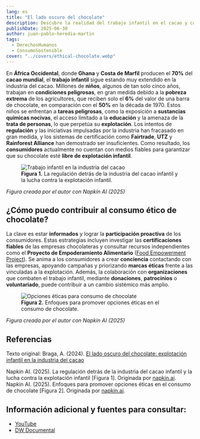 ```yaml
---
lang: es
title: "El lado oscuro del chocolate"
description: Descubre la realidad del trabajo infantil en el cacao y cómo consumir chocolate de forma ética.
publishDate: 2025-06-30
author: juan-pablo-heredia-martin
tags:
  - DerechosHumanos
  - ConsumoSostenible
cover: "../covers/ethical-chocolate.webp"
---
```



En **África Occidental**, donde **Ghana** y **Costa de Marfil** producen el **70%** del **cacao mundial**, el **trabajo infantil** sigue estando muy extendido en la industria del cacao. Millones de **niños**, algunos de tan solo cinco años, trabajan en **condiciones peligrosas**, en gran medida debido a la **pobreza extrema** de los agricultores, que reciben solo el **6%** del valor de una barra de chocolate, en comparación con el **50%** en la década de 1970. Estos niños se enfrentan a **tareas peligrosas**, como la exposición a **sustancias químicas nocivas**, el acceso limitado a la **educación** y la amenaza de la **trata de personas**, lo que perpetúa su **explotación**. Los intentos de **regulación** y las iniciativas impulsadas por la industria han fracasado en gran medida, y los sistemas de certificación como **Fairtrade**, **UTZ** y **Rainforest Alliance** han demostrado ser insuficientes. Como resultado, los **consumidores** actualmente no cuentan con medios fiables para garantizar que su chocolate esté **libre de explotación infantil**.

<figure>
  <Image src={figure_1} alt="Trabajo infantil en la industria del cacao" />
  <figcaption>
    <strong>Figura 1.</strong> La regulación detrás de la industria del cacao
    infantil y la lucha contra la explotación infantil.
  </figcaption>
</figure>

_Figura creada por el autor con Napkin AI (2025)_

## ¿Cómo puedo contribuir al consumo ético de chocolate?

La clave es estar **informados** y lograr la **participación proactiva** de los consumidores. Estas estrategias incluyen investigar las **certificaciones fiables** de las empresas chocolateras y consultar recursos independientes como el **Proyecto de Empoderamiento Alimentario** ([Food Empowerment Project](https://foodispower.org/)). Se anima a los consumidores a crear **conciencia** contactando con las empresas, apoyando campañas y priorizando **marcas éticas** frente a las vinculadas a la explotación. Además, la colaboración con **organizaciones** que combaten el trabajo infantil, mediante **donaciones**, **patrocinios** o **voluntariado**, puede contribuir a un cambio sistémico más amplio.

<figure>
  <Image src={figure_2} alt="Opciones éticas para consumo de chocolate" />
  <figcaption>
    <strong>Figura 2.</strong> Enfoques para promover opciones éticas en el
    consumo de chocolate.
  </figcaption>
</figure>

_Figura creada por el autor con Napkin AI (2025)_

## Referencias

Texto original: Braga, A. (2024). [El lado oscuro del chocolate: explotación infantil en la industria del cacao](https://www.humanium.org/es/el-lado-oscuro-del-chocolate-explotacion-infantil-en-la-industria-del-cacao/)

Napkin AI. (2025). La regulación detrás de la industria del cacao infantil y la lucha contra la explotación infantil [Figura 1]. Originada por [napkin.ai](https://napkin.ai/).  
Napkin AI. (2025). Enfoques para promover opciones éticas en el consumo de chocolate [Figura 2]. Originada por [napkin.ai](https://napkin.ai/).

## Información adicional y fuentes para consultar:

- [YouTube](https://www.youtube.com/watch?v=BzbyFLcdscw)
- [DW Documental](https://www.dw.com/es/la-verdad-detr%C3%A1s-del-conejo-de-chocolate-trabajo-infantil-en-la-industria-del-cacao/a-71861371)
